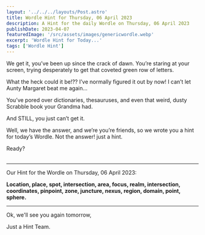```yaml
---
layout: '../../../layouts/Post.astro'
title: Wordle Hint for Thursday, 06 April 2023
description: A Hint for the daily Wordle on Thursday, 06 April 2023
publishDate: 2023-04-07
featuredImage: '/src/assets/images/genericwordle.webp'
excerpt: 'Wordle Hint for Today...'
tags: ['Wordle Hint']
---
```


We get it, you’ve been up since the crack of dawn. You’re staring at your screen, trying desperately to get that coveted green row of letters. 

What the heck could it be!??
I’ve normally figured it out by now!
I can’t let Aunty Margaret beat me again… 

You’ve pored over dictionaries, thesauruses, and even that weird, dusty Scrabble book your Grandma had.

And STILL, you just can’t get it. 

Well, we have the answer, and we’re you’re friends, so we wrote you a hint for today’s Wordle.
Not the answer! just a hint. 

Ready?<br /><br />

----

Our Hint for the Wordle on Thursday, 06 April 2023:

**Location, place, spot, intersection, area, focus, realm, intersection, coordinates, pinpoint, zone, juncture, nexus, region, domain, point, sphere.**

----

Ok, we'll see you again tomorrow, 

Just a Hint Team.
